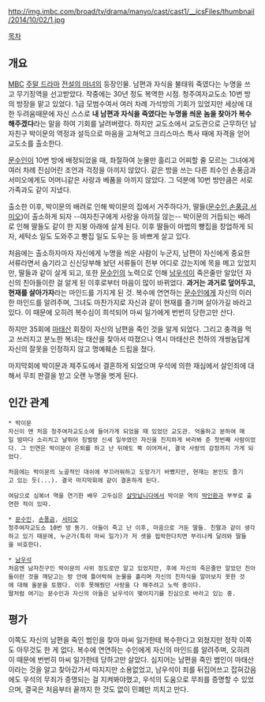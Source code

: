 http://img.imbc.com/broad/tv/drama/manyo/cast/cast1/__icsFiles/thumbnail/2014/10/02/1.jpg

[[목차]]
== 개요 ==
[[문화방송|MBC]] [[주말 드라마]] [[전설의 마녀]]의 등장인물.
남편과 자식을 불태워 죽였다는 누명을 쓰고 무기징역을 선고받았다. 작중에는 30년 정도 복역한 시점. 청주여자교도소 10번 방의 방장을 맡고 있었다.
1급 모범수여서 여러 차례 가석방의 기회가 있었지만 세상에 대한 두려움때문에 자신 스스로 '''내 남편과 자식을 죽였다는 누명을 씌운 놈을 찾아가 복수해주겠다'''라는 말을 하여 기회를 날려버렸다. 하지만 교도소에서 교도관으로 근무하던 남자친구 박이문의 역정과 설득으로 마음을 고쳐먹고 크리스마스 특사 때에 자격을 얻어 교도소를 출소한다.

[[문수인]]이 10번 방에 배정되었을 때, 좌절하여 눈물만 흘리고 어찌할 줄 모르는 그녀에게 여러 차례 진심어린 조언과 걱정을 아끼지 않았다. 같은 방을 쓰는 다른 죄수인 손풍금과 서미오에게도 어머니같은 사랑과 베품을 아끼지 않았다. 그 덕분에 10번 방만큼은 서로 가족과도 같이 지냈다.

출소한 이후, 박이문의 배려로 인해 박이문의 집에서 거주하다가, 딸들([[문수인]],[[손풍금(전설의 마녀)|손풍금]],[[서미오]])이 출소하게 되자 --여자친구에게 사랑을 아끼질 않는-- 박이문의 거듭되는 배려로 인해 딸들도 같이 한 지붕 아래에 살게 된다.
이후 딸들이 마법의 빵집을 창업하게 되자, 세탁소 일도 도와주고 빵집 일도 도우는 등 바쁘게 살고 있다.

처음에는 출소하자마자 자신에게 누명을 씌운 사람이 누군지, 남편이 자신에게 중요한 서류라면서 숨기라고 신신당부해 놨던 서류들이 전부 어디로 갔는지에 목을 메고 있었지만, 딸들과 같이 살게 되고, 또한 [[문수인]]의 노력으로 인해 [[남우석]]이 죽은줄만 알았던 자신의 친아들이란 걸 알게 된 이후로부터 마음이 많이 바뀌었다. '''과거는 과거로 덮어두고, 현재를 살아가자'''라는 마인드를 가지게 된 것. 복수에 연연하는 [[문수인]]에게 자신의 이러한 마인드를 알려주며, 그녀도 마찬가지로 자신과 같이 현재를 즐기며 살아가길 바라고 있다. 이 때문에 오히려 복수심이 희석되어 마씨 일가에게 번번히 당한고만 산다.

하지만 35회에 [[마태산]] 회장이 자신의 남편을 죽인 것을 알게 되었다. 그리고 충격을 먹고 쓰러지고 분노한 복녀는 태산을 찾아서 따졌으나 역시 마태산은 천하의 개쌍놈답게 자신의 잘못을 인정하지 않고 명예훼손 드립을 쳤다.

마지막회에 박이문과 제주도에서 결혼하게 되었으며 우석에 의한 재심에서 살인죄에 대해서 무죄 판결을 받고 오랜 누명을 벗게 된다. 

== 인간 관계 ==
 * 박이문
 자신이 맨 처음 청주여자교도소에 들어가게 되었을 때 있었던 교도관. 억울하고 분하여 매일 밤마다 소리치고 날뛰어 징벌방 신세 일쑤였던 자신을 진지하게 바라봐 준 첫번째 사람이었다. 그 인연은 박이문이 은퇴를 하고 난 뒤에도 쭉 이어져서, 결국 사랑의 감정까지 가게 되었다.

 처음에는 박이문의 노골적인 대쉬에 부끄러워하고 도망가기 바빴지만, 현재는 본인도 즐기고 있는 듯(...). 결국 마지막회에 같이 결혼하게 된다.

 여담으로 심복녀 역을 연기한 배우 고두심은 [[살맛납니다]]에서 박이문 역의 [[박인환]]과 부부로 출연한 적이 있따.

 * [[문수인]], [[손풍금(전설의 마녀)|손풍금]], [[서미오]]
 청주여자교도소 10번 방 동기. 아들이 죽고 난 이후, 마음으로 거둔 딸들. 친딸과 같이 생각하고 있기 때문에, 누군가(특히 마씨 일가)가 저 셋을 핍박한다치면 부리나케 달려와 딸들을 비호한다.

 * [[남우석]]
 처음엔 남자친구인 박이문의 사위 정도로만 알고 있었지만, 후에 자신의 죽은줄만 알았던 친아들이란 것을 깨닫고는 방 안에 틀어박혀 눈물을 흘리며 자신의 친자식을 알아보지 못한 것에 대해 울분을 토했다. 이후 못해줬던 사랑을 다 해주려고 노력 중이다.
 딸처럼 여기는 문수인과 자신의 아들은 남우석이 맺어지기를 진심으로 바라고 있는 중. 

== 평가 ==
이쪽도 자신의 남편을 죽인 범인을 찾아 마씨 일가한테 복수한다고 외쳤지만 정작 이쪽도 아무것도 한 게 없다. 복수에 연연하는 수인에게 자신의 마인드를 알려주며, 오히려 이 때문에 번번히 마씨 일가한테 당하고만 살았다. 심지어는 남편을 죽인 범인이 마태산이라는 것을 알고 찾아갔가서 따지지만 소용없었고, 남우석이 죄를 뒤집어쓰고 잡혀갔음에도 우석의 무죄가 증명되는 걸 지켜봐야했고, 우석의 도움으로 무죄를 증명할 수 있었으며, 결국은 처음부터 끝까지 한 것도 없이 민폐만 끼치고 만다.
